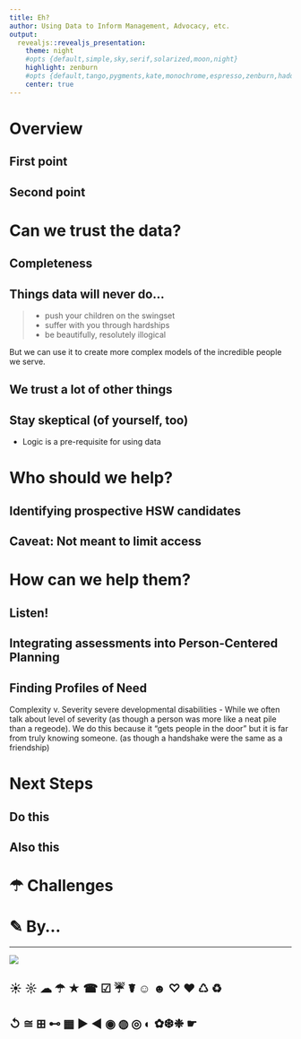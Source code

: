 ```yaml
---
title: Eh?
author: Using Data to Inform Management, Advocacy, etc.
output:
  revealjs::revealjs_presentation:
    theme: night
    #opts {default,simple,sky,serif,solarized,moon,night}
    highlight: zenburn 
    #opts {default,tango,pygments,kate,monochrome,espresso,zenburn,haddock}
    center: true
---
```


# Overview 

## First point {data-background=#073642}

## Second point 

# Can we trust the data?

## Completeness

## Things data will never do...

> - push your children on the swingset
> - suffer with you through hardships
> - be beautifully, resolutely illogical

But we can use it to create more complex models of the incredible people we serve.

## We trust a lot of other things

## Stay skeptical (of yourself, too)

- Logic is a pre-requisite for using data

# Who should we help?

## Identifying prospective HSW candidates

## Caveat: Not meant to limit access

# How can we help them?

## Listen!

## Integrating assessments into Person-Centered Planning

## Finding Profiles of Need

Complexity v. Severity
severe developmental disabilities
- While we often talk about level of severity (as though a person was more like a neat pile than a regeode).  We do this because it "gets people in the door" but it is far from truly knowing someone.  (as though a handshake were the same as a friendship)

# Next Steps

## Do this

## Also this

# ☂ Challenges

# ✎ By...

----

![](tbdSolutions-logo.png)

## ☀ ☼ ☁ ☂ ★ ☎ ☑ ☔ ☤ ☺ ☻ ♡ ♥ ♺ ♻
## ↺ ≅ ⊞ ⊷  ▦  ► ◀ ◉ ◍ ◎ ◐ ✿❆❉ ☛
